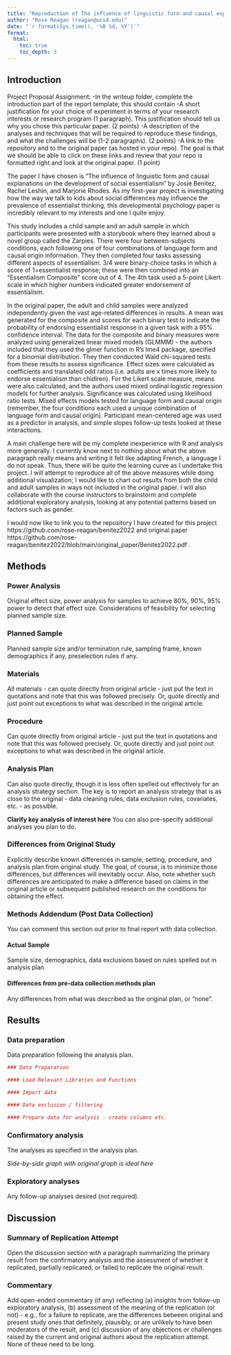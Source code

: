 ```yaml
---
title: "Reproduction of The influence of linguistic form and causal explanations on the development of social essentialism by Benitez, Leshin, and Rhodes (2022, Cognition)"
author: "Rose Reagan (reagan@ucsd.edu)"
date: "`r format(Sys.time(), '%B %d, %Y')`"
format:
  html:
    toc: true
    toc_depth: 3
---
```


<!-- Replication reports should all use this template to standardize reporting across projects.  These reports will be public supplementary materials that accompany the summary report(s) of the aggregate results. -->

## Introduction

Project Proposal Assignment:
-In the writeup folder, complete the introduction part of the report template; this should contain
-A short justification for your choice of experiment in terms of your research interests or research program (1 paragraph). This justification should tell us why you chose this particular paper. (2 points)
-A description of the analyses and techniques that will be required to reproduce these findings, and what the challenges will be (1-2 paragraphs). (2 points)
-A link to the repository and to the original paper (as hosted in your repo). The goal is that we should be able to click on these links and review that your repo is formatted right and look at the original paper.  (1 point)

The paper I have chosen is "The influence of linguistic form and causal explanations on the development of social essentialism" by Josie Benitez, Rachel Leshin, and Marjorie Rhodes. As my first-year project is investigating how the way we talk to kids about social differences may influence the prevalence of essentialist thinking, this developmental psychology paper is incredibly relevant to my interests and one I quite enjoy. 

This study includes a child sample and an adult sample in which participants were presented with a storybook where they learned about a novel group called the Zarpies. There were four between-subjects conditions, each following one of four combinations of language form and causal origin information. They then completed four tasks assessing different aspects of essentialism. 3/4 were binary-choice tasks in which a score of 1=essentialist response; these were then combined into an "Essentialism Composite" score out of 4. The 4th task used a 5-point Likert scale in which higher numbers indicated greater endorsement of essentialism.

In the original paper, the adult and child samples were analyzed independently given the vast age-related differences in results. A mean was generated for the composite and scores for each binary test to indicate the probability of endorsing essentialist response in a given task with a 95% confidence interval. The data for the composite and binary measures were analyzed using generalized linear mixed models (GLMMM) - the authors included that they used the glmer function in R's lme4 package, specified for a binomial distribution. They then conducted Wald chi-squared tests from these results to assess significance. Effect sizes were calculated as coefficients and translated odd ratios (i.e. adults are x times more likely to endorse essentialism than chidlren). For the Likert scale measure, means were also calculated, and the authors used mixed ordinal logistic regression models for further analysis. Significance was calculated using likelihood ratio tests. Mixed effects models tested for language form and causal origin (remember, the four conditions each used a unique combination of language form and causal origin). Participant mean-centered age was used as a predictor in analysis, and simple slopes follow-up tests looked at these interactions.

A main challenge here will be my complete inexperience with R and analysis more generally. I currently know next to nothing about what the above paragraph really means and writing it felt like adapting French, a language I do not speak. Thus, there will be quite the learning curve as I undertake this project. I will attempt to reproduce all of the above measures while doing additional visualization; I would like to chart out results from both the child and adult samples in ways not included in the original paper. I will also collaborate with the course instructors to brainstorm and complete additional exploratory analysis, looking at any potential patterns based on factors such as gender.

I would now like to link you to the repository I have created for this project https://github.com/rose-reagan/benitez2022 and original paper https://github.com/rose-reagan/benitez2022/blob/main/original_paper/Benitez2022.pdf .

## Methods

### Power Analysis

Original effect size, power analysis for samples to achieve 80%, 90%, 95% power to detect that effect size.  Considerations of feasibility for selecting planned sample size.

### Planned Sample

Planned sample size and/or termination rule, sampling frame, known demographics if any, preselection rules if any.

### Materials

All materials - can quote directly from original article - just put the text in quotations and note that this was followed precisely.  Or, quote directly and just point out exceptions to what was described in the original article.

### Procedure	

Can quote directly from original article - just put the text in quotations and note that this was followed precisely.  Or, quote directly and just point out exceptions to what was described in the original article.

### Analysis Plan

Can also quote directly, though it is less often spelled out effectively for an analysis strategy section.  The key is to report an analysis strategy that is as close to the original - data cleaning rules, data exclusion rules, covariates, etc. - as possible.  

**Clarify key analysis of interest here**  You can also pre-specify additional analyses you plan to do.

### Differences from Original Study

Explicitly describe known differences in sample, setting, procedure, and analysis plan from original study.  The goal, of course, is to minimize those differences, but differences will inevitably occur.  Also, note whether such differences are anticipated to make a difference based on claims in the original article or subsequent published research on the conditions for obtaining the effect.

### Methods Addendum (Post Data Collection)

You can comment this section out prior to final report with data collection.

#### Actual Sample
  Sample size, demographics, data exclusions based on rules spelled out in analysis plan

#### Differences from pre-data collection methods plan
  Any differences from what was described as the original plan, or “none”.


## Results


### Data preparation

Data preparation following the analysis plan.
	
```r
### Data Preparation

#### Load Relevant Libraries and Functions

#### Import data

#### Data exclusion / filtering

#### Prepare data for analysis - create columns etc.
```

### Confirmatory analysis

The analyses as specified in the analysis plan.  

*Side-by-side graph with original graph is ideal here*

### Exploratory analyses

Any follow-up analyses desired (not required).  

## Discussion

### Summary of Replication Attempt

Open the discussion section with a paragraph summarizing the primary result from the confirmatory analysis and the assessment of whether it replicated, partially replicated, or failed to replicate the original result.  

### Commentary

Add open-ended commentary (if any) reflecting (a) insights from follow-up exploratory analysis, (b) assessment of the meaning of the replication (or not) - e.g., for a failure to replicate, are the differences between original and present study ones that definitely, plausibly, or are unlikely to have been moderators of the result, and (c) discussion of any objections or challenges raised by the current and original authors about the replication attempt.  None of these need to be long.
